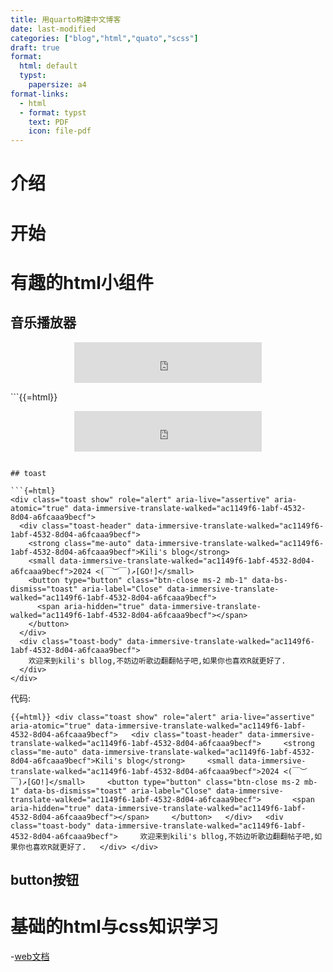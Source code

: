 ```yaml
---
title: 用quarto构建中文博客
date: last-modified
categories: ["blog","html","quato","scss"]
draft: true
format: 
  html: default
  typst: 
    papersize: a4
format-links:
  - html
  - format: typst
    text: PDF
    icon: file-pdf
---
```


# 介绍

# 开始

# 有趣的html小组件

## 音乐播放器

<center>

<iframe frameborder="no" border="0" marginwidth="0" marginheight="0" width="300" height="65" src="https://i.y.qq.com/n2/m/outchain/player/index.html?songid=359249253&amp;songtype=0">

</iframe>

</center>

\`\`\`{{=html}}

<center>

<iframe frameborder="no" border="0" marginwidth="0" marginheight="0" width="300" height="65" src="https://i.y.qq.com/n2/m/outchain/player/index.html?songid=359249253&amp;songtype=0">

</iframe>

</center>

```         

## toast

```{=html}
<div class="toast show" role="alert" aria-live="assertive" aria-atomic="true" data-immersive-translate-walked="ac1149f6-1abf-4532-8d04-a6fcaaa9becf">
  <div class="toast-header" data-immersive-translate-walked="ac1149f6-1abf-4532-8d04-a6fcaaa9becf">
    <strong class="me-auto" data-immersive-translate-walked="ac1149f6-1abf-4532-8d04-a6fcaaa9becf">Kili's blog</strong>
    <small data-immersive-translate-walked="ac1149f6-1abf-4532-8d04-a6fcaaa9becf">2024 <(￣︶￣)↗[GO!]</small>
    <button type="button" class="btn-close ms-2 mb-1" data-bs-dismiss="toast" aria-label="Close" data-immersive-translate-walked="ac1149f6-1abf-4532-8d04-a6fcaaa9becf">
      <span aria-hidden="true" data-immersive-translate-walked="ac1149f6-1abf-4532-8d04-a6fcaaa9becf"></span>
    </button>
  </div>
  <div class="toast-body" data-immersive-translate-walked="ac1149f6-1abf-4532-8d04-a6fcaaa9becf">
    欢迎来到kili's bllog,不妨边听歌边翻翻帖子吧,如果你也喜欢R就更好了.
  </div>
</div>
```

代码:

`{{=html}} <div class="toast show" role="alert" aria-live="assertive" aria-atomic="true" data-immersive-translate-walked="ac1149f6-1abf-4532-8d04-a6fcaaa9becf">   <div class="toast-header" data-immersive-translate-walked="ac1149f6-1abf-4532-8d04-a6fcaaa9becf">     <strong class="me-auto" data-immersive-translate-walked="ac1149f6-1abf-4532-8d04-a6fcaaa9becf">Kili's blog</strong>     <small data-immersive-translate-walked="ac1149f6-1abf-4532-8d04-a6fcaaa9becf">2024 <(￣︶￣)↗[GO!]</small>     <button type="button" class="btn-close ms-2 mb-1" data-bs-dismiss="toast" aria-label="Close" data-immersive-translate-walked="ac1149f6-1abf-4532-8d04-a6fcaaa9becf">       <span aria-hidden="true" data-immersive-translate-walked="ac1149f6-1abf-4532-8d04-a6fcaaa9becf"></span>     </button>   </div>   <div class="toast-body" data-immersive-translate-walked="ac1149f6-1abf-4532-8d04-a6fcaaa9becf">     欢迎来到kili's bllog,不妨边听歌边翻翻帖子吧,如果你也喜欢R就更好了.   </div> </div>`

## button按钮

# 基础的html与css知识学习

\-[web文档](https://developer.mozilla.org/en-US/docs/Learn/Getting_started_with_the_web/HTML_basics)
